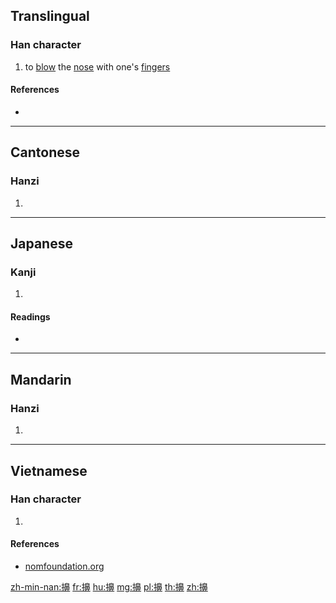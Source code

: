==Translingual==

===Han character===
{{Han char|rn=64|rad=手|as=14|sn=17|four=56046|canj=QHUL|ids=⿰扌鼻}}

# to [[blow]] the [[nose]] with one's [[finger]]s

====References====
* {{Han ref|kx=0460.040|dkj=12857|dj=0808.250|hdz=31974.150|uh=64E4|ud=25828|bh=ECEC|bd=60652}}

----

==Cantonese==

===Hanzi===
{{yue-hanzi|jyut=[[sang3]]|y=sang3}}

# {{defn|lang=yue|sort=手14}}

----

==Japanese==

===Kanji===
{{ja-kanji|grade=|rs=手14}}

# {{defn|lang=ja|sort=手14}}

====Readings====
* {{ja-readings|on=[[こう]] (kō), [[きょう]] (kyō)|kun=[[はなをかむ]] (hanaokamu)}}

----

==Mandarin==

===Hanzi===
{{cmn-hanzi|pin=[[xǐng]] ([[xing3]])|wg=hsing<sup>3</sup>}}

# {{defn|lang=cmn|sort=手14}}

----

==Vietnamese==

===Han character===
{{vi-hantu|[[hỉnh]], [[hạnh]], [[hanh]]|rs=手14}}

# {{defn|lang=vi|sort=手14}}

====References====
* [http://nomfoundation.org/common/nom_details.php?codepoint=64e4 nomfoundation.org]

[[zh-min-nan:擤]]
[[fr:擤]]
[[hu:擤]]
[[mg:擤]]
[[pl:擤]]
[[th:擤]]
[[zh:擤]]